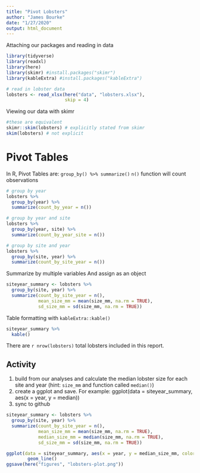 ```yaml
---
title: "Pivot Lobsters"
author: "James Bourke"
date: "1/27/2020"
output: html_document
---
```


Attaching our packages and reading in data
```r
library(tidyverse)
library(readxl)
library(here)
library(skimr) #install.packages("skimr")
library(kableExtra) #install.packages("kableExtra")

# read in lobster data
lobsters <- read_xlsx(here("data", "lobsters.xlsx"),
                      skip = 4)

```

Viewing our data with skimr
```r
#these are equivalent
skimr::skim(lobsters) # explicitly stated from skimr
skim(lobsters) # not explicit
```

# Pivot Tables
In R, Pivot Tables are: `group_by() %>% summarize()`
`n()` function will count observations

```r
# group by year
lobsters %>%
  group_by(year) %>% 
  summarize(count_by_year = n())

# group by year and site
lobsters %>%
  group_by(year, site) %>% 
  summarize(count_by_year_site = n())

# group by site and year
lobsters %>%
  group_by(site, year) %>% 
  summarize(count_by_site_year = n())
```

Summarize by multiple variables
And assign as an object
```r
siteyear_summary <- lobsters %>% 
  group_by(site, year) %>% 
  summarize(count_by_site_year = n(), 
            mean_size_mm = mean(size_mm, na.rm = TRUE),
            sd_size_mm = sd(size_mm, na.rm = TRUE))
```

Table formatting with `kableExtra::kable()`
```r
siteyear_summary %>% 
  kable()
```

There are `r nrow(lobsters)` total lobsters included in this report.

## Activity
1. build from our analyses and calculate the median lobster size for each site and year (hint: `size_mm` and function called `median()`)
2. create a ggplot and save. For example: 
ggplot(data = siteyear_summary, aes(x = year, y = median))
3. sync to github

```r
siteyear_summary <- lobsters %>% 
  group_by(site, year) %>% 
  summarize(count_by_site_year = n(), 
            mean_size_mm = mean(size_mm, na.rm = TRUE),
            median_size_mm = median(size_mm, na.rm = TRUE),
            sd_size_mm = sd(size_mm, na.rm = TRUE))

ggplot(data = siteyear_summary, aes(x = year, y = median_size_mm, color = site)) +
        geom_line()
ggsave(here("figures", "lobsters-plot.png"))
```



